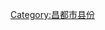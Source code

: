 {{Catnav|頁面分類|...|中国县份|中国各省县份|西藏县份|昌都地区县份}}
{{Catnav|頁面分類|...|中国各省行政区划|西藏行政区划|西藏地市|昌都地区|昌都地区县份}}
{{catmore|丁青县|西藏自治区丁青县}}

[[Category:昌都市县份|Category:昌都市县份]]